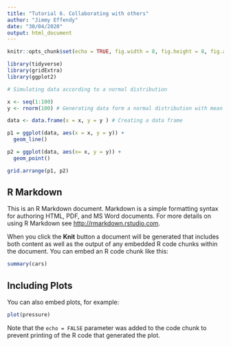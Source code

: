 ```yaml
---
title: "Tutorial 6. Collaborating with others"
author: "Jimmy Effendy"
date: "30/04/2020"
output: html_document
---
```


```r
knitr::opts_chunk$set(echo = TRUE, fig.width = 8, fig.height = 8, fig.alig = "center")
```

```r
library(tidyverse)
library(gridExtra)
library(ggplot2)
```

```r

# Simulating data according to a normal distribution

x <- seq(1:100)
y <- rnorm(100) # Generating data form a normal distribution with mean 0 and variance 1

data <- data.frame(x = x, y = y ) # Creating a data frame

p1 = ggplot(data, aes(x = x, y = y)) +
  geom_line()

p2 = ggplot(data, aes(x= x, y = y)) +
  geom_point()

grid.arrange(p1, p2)
```

## R Markdown

This is an R Markdown document. Markdown is a simple formatting syntax for authoring HTML, PDF, and MS Word documents. For more details on using R Markdown see <http://rmarkdown.rstudio.com>.

When you click the **Knit** button a document will be generated that includes both content as well as the output of any embedded R code chunks within the document. You can embed an R code chunk like this:

```r
summary(cars)
```

## Including Plots

You can also embed plots, for example:

```r
plot(pressure)
```

Note that the `echo = FALSE` parameter was added to the code chunk to prevent printing of the R code that generated the plot.
